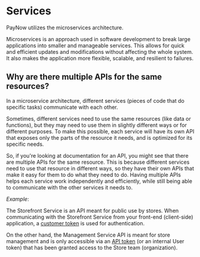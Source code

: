 # Services

PayNow utilizes the microservices architecture.

Microservices is an approach used in software development to break large applications into smaller and manageable services.
This allows for quick and efficient updates and modifications without affecting the whole system.
It also makes the application more flexible, scalable, and resilient to failures.

## Why are there multiple APIs for the same resources?

In a microservice architecture, different services (pieces of code that do specific tasks) communicate with each other.

Sometimes, different services need to use the same resources (like data or functions), but they may need to use them in slightly different ways or for different purposes. To make this possible, each service will have its own API that exposes only the parts of the resource it needs, and is optimized for its specific needs.

So, if you're looking at documentation for an API, you might see that there are multiple APIs for the same resource. This is because different services need to use that resource in different ways, so they have their own APIs that make it easy for them to do what they need to do. Having multiple APIs helps each service work independently and efficiently, while still being able to communicate with the other services it needs to.

*Example*:

The Storefront Service is an API meant for public use by stores. When communicating with the Storefront Service from your front-end (client-side) application, a [customer token](/authentication#types-of-tokens) is used for authentication.

On the other hand, the Management Service API is meant for store management and is only accessible via an [API token](/authentication#types-of-tokens) (or an internal User token) that has been granted access to the Store team (organization).